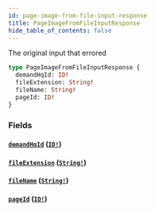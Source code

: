```yaml
---
id: page-image-from-file-input-response
title: PageImageFromFileInputResponse
hide_table_of_contents: false
---
```



The original input that errored

```graphql
type PageImageFromFileInputResponse {
  demandHqId: ID!
  fileExtension: String!
  fileName: String!
  pageId: ID!
}
```


### Fields

#### [`demandHqId`](#) ([`ID!`](/developers/demandhq-apis/demand-api/graphql/reference/scalars/id))




#### [`fileExtension`](#) ([`String!`](/developers/demandhq-apis/demand-api/graphql/reference/scalars/string))




#### [`fileName`](#) ([`String!`](/developers/demandhq-apis/demand-api/graphql/reference/scalars/string))




#### [`pageId`](#) ([`ID!`](/developers/demandhq-apis/demand-api/graphql/reference/scalars/id))






